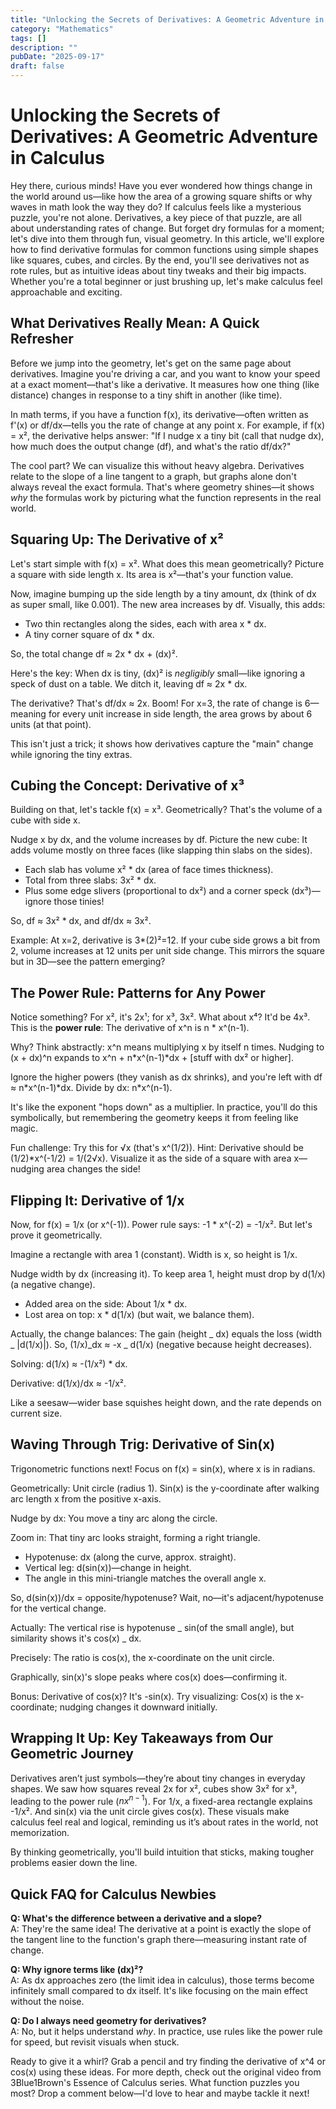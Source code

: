 ```yaml
---
title: "Unlocking the Secrets of Derivatives: A Geometric Adventure in Calculus"
category: "Mathematics"
tags: []
description: ""
pubDate: "2025-09-17"
draft: false
---
```


# Unlocking the Secrets of Derivatives: A Geometric Adventure in Calculus

Hey there, curious minds! Have you ever wondered how things change in the world around us—like how the area of a growing square shifts or why waves in math look the way they do? If calculus feels like a mysterious puzzle, you're not alone. Derivatives, a key piece of that puzzle, are all about understanding rates of change. But forget dry formulas for a moment; let's dive into them through fun, visual geometry. In this article, we'll explore how to find derivative formulas for common functions using simple shapes like squares, cubes, and circles. By the end, you'll see derivatives not as rote rules, but as intuitive ideas about tiny tweaks and their big impacts. Whether you're a total beginner or just brushing up, let's make calculus feel approachable and exciting.

## What Derivatives Really Mean: A Quick Refresher

Before we jump into the geometry, let's get on the same page about derivatives. Imagine you're driving a car, and you want to know your speed at a exact moment—that's like a derivative. It measures how one thing (like distance) changes in response to a tiny shift in another (like time).

In math terms, if you have a function f(x), its derivative—often written as f'(x) or df/dx—tells you the rate of change at any point x. For example, if f(x) = x², the derivative helps answer: "If I nudge x a tiny bit (call that nudge dx), how much does the output change (df), and what's the ratio df/dx?"

The cool part? We can visualize this without heavy algebra. Derivatives relate to the slope of a line tangent to a graph, but graphs alone don't always reveal the exact formula. That's where geometry shines—it shows _why_ the formulas work by picturing what the function represents in the real world.

## Squaring Up: The Derivative of x²

Let's start simple with f(x) = x². What does this mean geometrically? Picture a square with side length x. Its area is x²—that's your function value.

Now, imagine bumping up the side length by a tiny amount, dx (think of dx as super small, like 0.001). The new area increases by df. Visually, this adds:

- Two thin rectangles along the sides, each with area x \* dx.
- A tiny corner square of dx \* dx.

So, the total change df ≈ 2x \* dx + (dx)².

Here's the key: When dx is tiny, (dx)² is _negligibly_ small—like ignoring a speck of dust on a table. We ditch it, leaving df ≈ 2x \* dx.

The derivative? That's df/dx ≈ 2x. Boom! For x=3, the rate of change is 6—meaning for every unit increase in side length, the area grows by about 6 units (at that point).

This isn't just a trick; it shows how derivatives capture the "main" change while ignoring the tiny extras.

## Cubing the Concept: Derivative of x³

Building on that, let's tackle f(x) = x³. Geometrically? That's the volume of a cube with side x.

Nudge x by dx, and the volume increases by df. Picture the new cube: It adds volume mostly on three faces (like slapping thin slabs on the sides).

- Each slab has volume x² \* dx (area of face times thickness).
- Total from three slabs: 3x² \* dx.
- Plus some edge slivers (proportional to dx²) and a corner speck (dx³)—ignore those tinies!

So, df ≈ 3x² \* dx, and df/dx ≈ 3x².

Example: At x=2, derivative is 3*(2)²=12. If your cube side grows a bit from 2, volume increases at 12 units per unit side change. This mirrors the square but in 3D—see the pattern emerging?

## The Power Rule: Patterns for Any Power

Notice something? For x², it's 2x¹; for x³, 3x². What about x⁴? It'd be 4x³. This is the **power rule**: The derivative of x^n is n \* x^(n-1).

Why? Think abstractly: x^n means multiplying x by itself n times. Nudging to (x + dx)^n expands to x^n + n*x^(n-1)*dx + [stuff with dx² or higher].

Ignore the higher powers (they vanish as dx shrinks), and you're left with df ≈ n*x^(n-1)*dx. Divide by dx: n\*x^(n-1).

It's like the exponent "hops down" as a multiplier. In practice, you'll do this symbolically, but remembering the geometry keeps it from feeling like magic.

Fun challenge: Try this for √x (that's x^(1/2)). Hint: Derivative should be (1/2)\*x^(-1/2) = 1/(2√x). Visualize it as the side of a square with area x—nudging area changes the side!

## Flipping It: Derivative of 1/x

Now, for f(x) = 1/x (or x^(-1)). Power rule says: -1 \* x^(-2) = -1/x². But let's prove it geometrically.

Imagine a rectangle with area 1 (constant). Width is x, so height is 1/x.

Nudge width by dx (increasing it). To keep area 1, height must drop by d(1/x) (a negative change).

- Added area on the side: About 1/x \* dx.
- Lost area on top: x \* d(1/x) (but wait, we balance them).

Actually, the change balances: The gain (height _ dx) equals the loss (width _ |d(1/x)|). So, (1/x)_dx ≈ -x _ d(1/x) (negative because height decreases).

Solving: d(1/x) ≈ -(1/x²) \* dx.

Derivative: d(1/x)/dx ≈ -1/x².

Like a seesaw—wider base squishes height down, and the rate depends on current size.

## Waving Through Trig: Derivative of Sin(x)

Trigonometric functions next! Focus on f(x) = sin(x), where x is in radians.

Geometrically: Unit circle (radius 1). Sin(x) is the y-coordinate after walking arc length x from the positive x-axis.

Nudge by dx: You move a tiny arc along the circle.

Zoom in: That tiny arc looks straight, forming a right triangle.

- Hypotenuse: dx (along the curve, approx. straight).
- Vertical leg: d(sin(x))—change in height.
- The angle in this mini-triangle matches the overall angle x.

So, d(sin(x))/dx = opposite/hypotenuse? Wait, no—it's adjacent/hypotenuse for the vertical change.

Actually: The vertical rise is hypotenuse _ sin(of the small angle), but similarity shows it's cos(x) _ dx.

Precisely: The ratio is cos(x), the x-coordinate on the unit circle.

Graphically, sin(x)'s slope peaks where cos(x) does—confirming it.

Bonus: Derivative of cos(x)? It's -sin(x). Try visualizing: Cos(x) is the x-coordinate; nudging changes it downward initially.

## Wrapping It Up: Key Takeaways from Our Geometric Journey

Derivatives aren’t just symbols—they’re about tiny changes in everyday shapes. We saw how squares reveal 2x for x², cubes show 3x² for x³, leading to the power rule ($n x^{n-1}$). For 1/x, a fixed-area rectangle explains -1/x². And sin(x) via the unit circle gives cos(x). These visuals make calculus feel real and logical, reminding us it’s about rates in the world, not memorization.

By thinking geometrically, you'll build intuition that sticks, making tougher problems easier down the line.

## Quick FAQ for Calculus Newbies

**Q: What's the difference between a derivative and a slope?**  
A: They're the same idea! The derivative at a point is exactly the slope of the tangent line to the function's graph there—measuring instant rate of change.

**Q: Why ignore terms like (dx)²?**  
A: As dx approaches zero (the limit idea in calculus), those terms become infinitely small compared to dx itself. It's like focusing on the main effect without the noise.

**Q: Do I always need geometry for derivatives?**  
A: No, but it helps understand _why_. In practice, use rules like the power rule for speed, but revisit visuals when stuck.

Ready to give it a whirl? Grab a pencil and try finding the derivative of x^4 or cos(x) using these ideas. For more depth, check out the original video from 3Blue1Brown's Essence of Calculus series. What function puzzles you most? Drop a comment below—I'd love to hear and maybe tackle it next!
